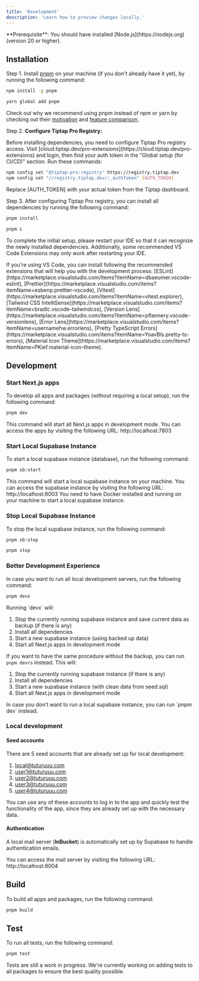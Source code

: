 ```yaml
---
title: 'Development'
description: 'Learn how to preview changes locally.'
---
```


<Info>
  **Prerequisite**: You should have installed [Node.js](https://nodejs.org)
  (version 20 or higher).
</Info>

## Installation

Step 1. Install [pnpm](https://pnpm.io/installation) on your machine (if you don't already have it yet), by running the following command:

<CodeGroup>

```bash npm
npm install -g pnpm
```

```bash yarn
yarn global add pnpm
```

</CodeGroup>

<Info>

Check out why we recommend using pnpm instead of npm or yarn by checking out their [motivation](https://pnpm.io/motivation) and [feature comparison](https://pnpm.io/feature-comparison).

</Info>

Step 2. **Configure Tiptap Pro Registry:**

<Warning>
Before installing dependencies, you need to configure Tiptap Pro registry access. Visit [cloud.tiptap.dev/pro-extensions](https://cloud.tiptap.dev/pro-extensions) and login, then find your auth token in the "Global setup (for CI/CD)" section. Run these commands:

```bash
npm config set "@tiptap-pro:registry" https://registry.tiptap.dev
npm config set "//registry.tiptap.dev/:_authToken" [AUTH_TOKEN]
```

Replace [AUTH_TOKEN] with your actual token from the Tiptap dashboard.

</Warning>

Step 3. After configuring Tiptap Pro registry, you can install all dependencies by running the following command:

<CodeGroup>

```bash standard
pnpm install
```

```bash short-hand
pnpm i
```

</CodeGroup>

To complete the initial setup, please restart your IDE so that it can recognize the newly installed dependencies. Additionally, some recommended VS Code Extensions may only work after restarting your IDE.

<Tip>
  If you're using VS Code, you can install following the recommended extensions
  that will help you with the development process:
  [ESLint](https://marketplace.visualstudio.com/items?itemName=dbaeumer.vscode-eslint),
  [Prettier](https://marketplace.visualstudio.com/items?itemName=esbenp.prettier-vscode),
  [Vitest](https://marketplace.visualstudio.com/items?itemName=vitest.explorer),
  [Tailwind CSS
  IntelliSense](https://marketplace.visualstudio.com/items?itemName=bradlc.vscode-tailwindcss),
  [Version
  Lens](https://marketplace.visualstudio.com/items?itemName=pflannery.vscode-versionlens),
  [Error
  Lens](https://marketplace.visualstudio.com/items?itemName=usernamehw.errorlens),
  [Pretty TypeScript
  Errors](https://marketplace.visualstudio.com/items?itemName=YoavBls.pretty-ts-errors),
  [Material Icon
  Theme](https://marketplace.visualstudio.com/items?itemName=PKief.material-icon-theme).
</Tip>

## Development

### Start Next.js apps

To develop all apps and packages (without requiring a local setup), run the following command:

```bash pnpm
pnpm dev
```

<Info>
  This command will start all Next.js apps in development mode. You can access
  the apps by visiting the following URL: http://localhost:7803
</Info>

### Start Local Supabase Instance

To start a local supabase instance (database), run the following command:

```bash pnpm
pnpm sb:start
```

<Info>
  This command will start a local supabase instance on your machine. You can
  access the supabase instance by visiting the following URL:
  http://localhost:8003
</Info>

<Warning>
  You need to have Docker installed and running on your machine to start a local
  supabase instance.
</Warning>

### Stop Local Supabase Instance

To stop the local supabase instance, run the following command:

<CodeGroup>

```bash standard
pnpm sb:stop
```

```bash short-hand
pnpm stop
```

</CodeGroup>

### Better Development Experience

In case you want to run all local development servers, run the following command:

```bash pnpm
pnpm devx
```

<Info>
Running `devx` will:

1. Stop the currently running supabase instance and save current data as backup (if there is any)
2. Install all dependencies
3. Start a new supabase instance (using backed up data)
4. Start all Next.js apps in development mode

If you want to have the same procedure without the backup, you can run `pnpm devrs` instead. This will:

1. Stop the currently running supabase instance (if there is any)
2. Install all dependencies
3. Start a new supabase instance (with clean data from seed.sql)
4. Start all Next.js apps in development mode

</Info>

<Tip>
  In case you don't want to run a local supabase instance, you can run `pnpm
  dev` instead.
</Tip>

### Local development

#### Seed accounts

There are 5 seed accounts that are already set up for local development:

1. [local@tuturuuu.com](mailto:local@tuturuuu.com)
2. [user1@tuturuuu.com](mailto:user1@tuturuuu.com)
3. [user2@tuturuuu.com](mailto:user2@tuturuuu.com)
4. [user3@tuturuuu.com](mailto:user3@tuturuuu.com)
5. [user4@tuturuuu.com](mailto:user4@tuturuuu.com)

You can use any of these accounts to log in to the app and quickly test the functionality of the app, since they are already set up with the necessary data.

#### Authentication

A local mail server (**InBucket**) is automatically set up by Supabase to handle authentication emails.

<Info>
  You can access the mail server by visiting the following URL:
  http://localhost:8004
</Info>

## Build

To build all apps and packages, run the following command:

```bash pnpm
pnpm build
```

## Test

To run all tests, run the following command:

```bash pnpm
pnpm test
```

<Warning>
  
Tests are still a work in progress. We're currently working on adding tests to all packages to ensure the best quality possible.

</Warning>
